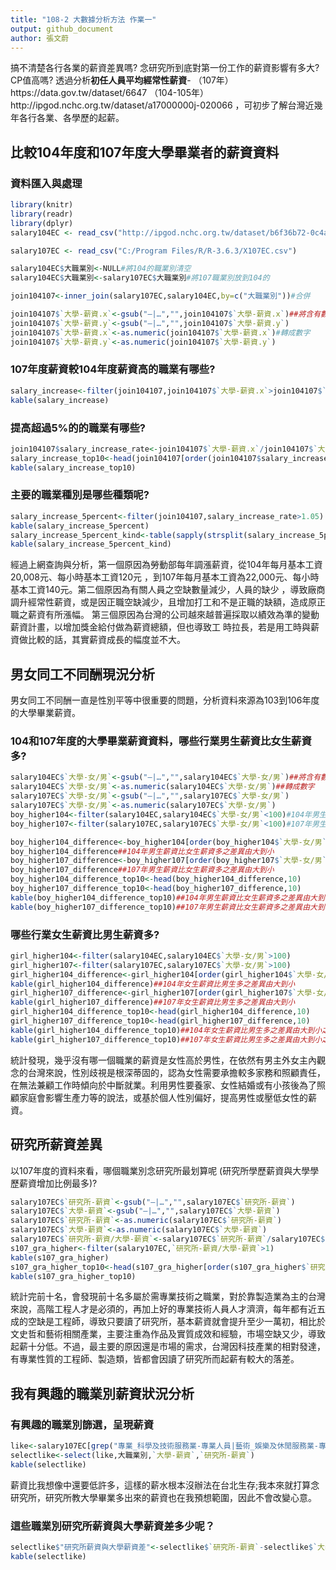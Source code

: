 ```yaml
---
title: "108-2 大數據分析方法 作業一"
output: github_document
author: 張文蔚
---
```


搞不清楚各行各業的薪資差異嗎? 念研究所到底對第一份工作的薪資影響有多大? CP值高嗎? 透過分析**初任人員平均經常性薪資**- （107年）https://data.gov.tw/dataset/6647 （104-105年）http://ipgod.nchc.org.tw/dataset/a17000000j-020066 ，可初步了解台灣近幾年各行各業、各學歷的起薪。

## 比較104年度和107年度大學畢業者的薪資資料

### 資料匯入與處理
```r
library(knitr)
library(readr)
library(dplyr)
salary104EC <- read_csv("http://ipgod.nchc.org.tw/dataset/b6f36b72-0c4a-4b60-9254-1904e180ddb1/resource/98d5094d-7481-44b5-876a-715a496f922c/download/a17000000j-020066-mah.csv")#匯入資料

salary107EC <- read_csv("C:/Program Files/R/R-3.6.3/X107EC.csv")

salary104EC$大職業別<-NULL#將104的職業別清空
salary104EC$大職業別<-salary107EC$大職業別#將107職業別放到104的

join104107<-inner_join(salary107EC,salary104EC,by=c("大職業別"))#合併

join104107$`大學-薪資.x`<-gsub("—|…","",join104107$`大學-薪資.x`)##將含有數字以外的字串清掉
join104107$`大學-薪資.y`<-gsub("—|…","",join104107$`大學-薪資.y`)
join104107$`大學-薪資.x`<-as.numeric(join104107$`大學-薪資.x`)#轉成數字
join104107$`大學-薪資.y`<-as.numeric(join104107$`大學-薪資.y`)
```

### 107年度薪資較104年度薪資高的職業有哪些? 
```r
salary_increase<-filter(join104107,join104107$`大學-薪資.x`>join104107$`大學-薪資.y`)
kable(salary_increase)
```

### 提高超過5%的的職業有哪些? 
```r
join104107$salary_increase_rate<-join104107$`大學-薪資.x`/join104107$`大學-薪資.y`#新增欄位:薪資增減幅度
salary_increase_top10<-head(join104107[order(join104107$salary_increase_rate,decreasing = T),],10)#取前10大
kable(salary_increase_top10)
```

### 主要的職業種別是哪些種類呢?
```r
salary_increase_5percent<-filter(join104107,salary_increase_rate>1.05)
kable(salary_increase_5percent)  
salary_increase_5percent_kind<-table(sapply(strsplit(salary_increase_5percent$大職業別,"-"),"[",1))
kable(salary_increase_5percent_kind)
```

經過上網查詢與分析，第一個原因為勞動部每年調漲薪資，從104年每月基本工資20,008元、每小時基本工資120元
，到107年每月基本工資為22,000元、每小時基本工資140元。第二個原因為有關人員之空缺數量減少，人員的缺少
，導致廠商調升經常性薪資，或是因正職空缺減少，且增加打工和不是正職的缺額，造成原正職之薪資有所漲幅。
第三個原因為台灣的公司越來越普遍採取以績效為準的變動薪資計畫，以增加獎金給付做為薪資總額，但也導致工
時拉長，若是用工時與薪資做比較的話，其實薪資成長的幅度並不大。

## 男女同工不同酬現況分析

男女同工不同酬一直是性別平等中很重要的問題，分析資料來源為103到106年度的大學畢業薪資。

### 104和107年度的大學畢業薪資資料，哪些行業男生薪資比女生薪資多?
```r
salary104EC$`大學-女/男`<-gsub("—|…","",salary104EC$`大學-女/男`)##將含有數字以外的字串清掉
salary104EC$`大學-女/男`<-as.numeric(salary104EC$`大學-女/男`)##轉成數字
salary107EC$`大學-女/男`<-gsub("—|…","",salary107EC$`大學-女/男`)
salary107EC$`大學-女/男`<-as.numeric(salary107EC$`大學-女/男`)
boy_higher104<-filter(salary104EC,salary104EC$`大學-女/男`<100)#104年男生薪資比女生薪資多
boy_higher107<-filter(salary107EC,salary107EC$`大學-女/男`<100)#107年男生薪資比女生薪資多

boy_higher104_difference<-boy_higher104[order(boy_higher104$`大學-女/男`),]
boy_higher104_difference##104年男生薪資比女生薪資多之差異由大到小
boy_higher107_difference<-boy_higher107[order(boy_higher107$`大學-女/男`),]
boy_higher107_difference##107年男生薪資比女生薪資多之差異由大到小
boy_higher104_difference_top10<-head(boy_higher104_difference,10)
boy_higher107_difference_top10<-head(boy_higher107_difference,10)
kable(boy_higher104_difference_top10)##104年男生薪資比女生薪資多之差異由大到小之前十
kable(boy_higher107_difference_top10)##107年男生薪資比女生薪資多之差異由大到小之前十
```
### 哪些行業女生薪資比男生薪資多? 
```r
girl_higher104<-filter(salary104EC,salary104EC$`大學-女/男`>100)
girl_higher107<-filter(salary107EC,salary107EC$`大學-女/男`>100)
girl_higher104_difference<-girl_higher104[order(girl_higher104$`大學-女/男`,decreasing = T),]
kable(girl_higher104_difference)##104年女生薪資比男生多之差異由大到小
girl_higher107_difference<-girl_higher107[order(girl_higher107$`大學-女/男`,decreasing = T),]
kable(girl_higher107_difference)##107年女生薪資比男生多之差異由大到小
girl_higher104_difference_top10<-head(girl_higher104_difference,10)
girl_higher107_difference_top10<-head(girl_higher107_difference,10)
kable(girl_higher104_difference_top10)##104年女生薪資比男生多之差異由大到小之前十
kable(girl_higher107_difference_top10)##107年女生薪資比男生多之差異由大到小之前十
```

統計發現，幾乎沒有哪一個職業的薪資是女性高於男性，在依然有男主外女主內觀念的台灣來說，性別歧視是根深蒂固的，認為女性需要承擔較多家務和照顧責任，在無法兼顧工作時傾向於中斷就業。利用男性要養家、女性結婚或有小孩後為了照顧家庭會影響生產力等的說法，或基於個人性別偏好，提高男性或壓低女性的薪資。

## 研究所薪資差異

以107年度的資料來看，哪個職業別念研究所最划算呢 (研究所學歷薪資與大學學歷薪資增加比例最多)?
 
```r
salary107EC$`研究所-薪資`<-gsub("—|…","",salary107EC$`研究所-薪資`)
salary107EC$`大學-薪資`<-gsub("—|…","",salary107EC$`大學-薪資`)
salary107EC$`研究所-薪資`<-as.numeric(salary107EC$`研究所-薪資`)
salary107EC$`大學-薪資`<-as.numeric(salary107EC$`大學-薪資`)
salary107EC$`研究所-薪資/大學-薪資`<-salary107EC$`研究所-薪資`/salary107EC$`大學-薪資`
s107_gra_higher<-filter(salary107EC,`研究所-薪資/大學-薪資`>1)
kable(s107_gra_higher)
s107_gra_higher_top10<-head(s107_gra_higher[order(s107_gra_higher$`研究所-薪資/大學-薪資`,decreasing = T),],10)
kable(s107_gra_higher_top10)
```

統計完前十名，會發現前十名多屬於需專業技術之職業，對於靠製造業為主的台灣來說，高階工程人才是必須的，再加上好的專業技術人員人才濟濟，每年都有近五成的空缺是工程師，導致只要讀了研究所，基本薪資就會提升至少一萬初，相比於文史哲和藝術相關產業，主要注重為作品及實質成效和經驗，市場空缺又少，導致起薪十分低。不過，最主要的原因還是市場的需求，台灣因科技產業的相對發達，有專業性質的工程師、製造類，皆都會因讀了研究所而起薪有較大的落差。

## 我有興趣的職業別薪資狀況分析

### 有興趣的職業別篩選，呈現薪資
```r
like<-salary107EC[grep("專業_科學及技術服務業-專業人員|藝術_娛樂及休閒服務業-專業人員|出版、影音製作、傳播及資通訊服務業-專業人員|工業-專業人員",salary107EC$大職業別),]
selectlike<-select(like,大職業別,`大學-薪資`,`研究所-薪資`)
kable(selectlike)
```

薪資比我想像中還要低許多，這樣的薪水根本沒辦法在台北生存;我本來就打算念研究所，研究所教大學畢業多出來的薪資也在我預想範圍，因此不會改變心意。

### 這些職業別研究所薪資與大學薪資差多少呢？
```r
selectlike$"研究所薪資與大學薪資差"<-selectlike$`研究所-薪資`-selectlike$`大學-薪資`
kable(selectlike)
```

